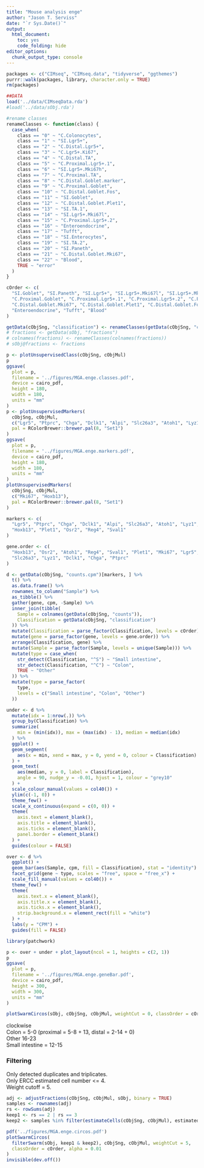 ```yaml
---
title: "Mouse analysis enge"
author: "Jason T. Serviss"
date: "`r Sys.Date()`"
output:
  html_document:
    toc: yes
    code_folding: hide
editor_options: 
  chunk_output_type: console
---
```


```r
packages <- c("CIMseq", "CIMseq.data", "tidyverse", "ggthemes")
purrr::walk(packages, library, character.only = TRUE)
rm(packages)

##DATA
load('../data/CIMseqData.rda')
#load('../data/sObj.rda')
```

```r
#rename classes
renameClasses <- function(class) {
  case_when(
    class == "0" ~ "C.Colonocytes",
    class == "1" ~ "SI.Lgr5+",
    class == "2" ~ "C.Distal.Lgr5+",
    class == "3" ~ "C.Lgr5+.Ki67",
    class == "4" ~ "C.Distal.TA",
    class == "5" ~ "C.Proximal.Lgr5+.1",
    class == "6" ~ "SI.Lgr5+.Mki67h",
    class == "7" ~ "C.Proximal.TA",
    class == "8" ~ "C.Distal.Goblet.marker",
    class == "9" ~ "C.Proximal.Goblet",
    class == "10" ~ "C.Distal.Goblet.Fos",
    class == "11" ~ "SI.Goblet",
    class == "12" ~ "C.Distal.Goblet.Plet1",
    class == "13" ~ "SI.TA.1",
    class == "14" ~ "SI.Lgr5+.Mki67l",
    class == "15" ~ "C.Proximal.Lgr5+.2",
    class == "16" ~ "Enteroendocrine",
    class == "17" ~ "Tufft",
    class == "18" ~ "SI.Enterocytes",
    class == "19" ~ "SI.TA.2",
    class == "20" ~ "SI.Paneth",
    class == "21" ~ "C.Distal.Goblet.Mki67",
    class == "22" ~ "Blood",
    TRUE ~ "error"
  )
}

cOrder <- c(
  "SI.Goblet", "SI.Paneth", "SI.Lgr5+", "SI.Lgr5+.Mki67l", "SI.Lgr5+.Mki67h", "SI.TA.1", "SI.TA.2", "SI.Enterocytes",
  "C.Proximal.Goblet", "C.Proximal.Lgr5+.1", "C.Proximal.Lgr5+.2", "C.Proximal.TA", "C.Colonocytes", "C.Lgr5+.Ki67",
  "C.Distal.Goblet.Mki67", "C.Distal.Goblet.Plet1", "C.Distal.Goblet.Fos", "C.Distal.Goblet.marker", "C.Distal.Lgr5+", "C.Distal.TA",
  "Enteroendocrine", "Tufft", "Blood"
)

getData(cObjSng, "classification") <- renameClasses(getData(cObjSng, "classification"))
# fractions <- getData(sObj, "fractions")
# colnames(fractions) <- renameClasses(colnames(fractions))
# sObj@fractions <- fractions
```

```r
p <- plotUnsupervisedClass(cObjSng, cObjMul)
p
ggsave(
  plot = p,
  filename = '../figures/MGA.enge.classes.pdf',
  device = cairo_pdf,
  height = 180,
  width = 180,
  units = "mm"
)
p <- plotUnsupervisedMarkers(
  cObjSng, cObjMul,
  c("Lgr5", "Ptprc", "Chga", "Dclk1", "Alpi", "Slc26a3", "Atoh1", "Lyz1"),
  pal = RColorBrewer::brewer.pal(8, "Set1")
)
ggsave(
  plot = p,
  filename = '../figures/MGA.enge.markers.pdf',
  device = cairo_pdf,
  height = 180,
  width = 180,
  units = "mm"
)
plotUnsupervisedMarkers(
  cObjSng, cObjMul,
  c("Mki67", "Hoxb13"),
  pal = RColorBrewer::brewer.pal(8, "Set1")
)
```

```r
markers <- c(
  "Lgr5", "Ptprc", "Chga", "Dclk1", "Alpi", "Slc26a3", "Atoh1", "Lyz1", "Mki67",
  "Hoxb13", "Plet1", "Osr2", "Reg4", "Sval1"
)

gene.order <- c(
  "Hoxb13", "Osr2", "Atoh1", "Reg4", "Sval1", "Plet1", "Mki67", "Lgr5", "Alpi", 
  "Slc26a3", "Lyz1", "Dclk1", "Chga", "Ptprc"
)

d <- getData(cObjSng, "counts.cpm")[markers, ] %>%
  t() %>%
  as.data.frame() %>%
  rownames_to_column("Sample") %>%
  as_tibble() %>% 
  gather(gene, cpm, -Sample) %>%
  inner_join(tibble(
    Sample = colnames(getData(cObjSng, "counts")), 
    Classification = getData(cObjSng, "classification")
  )) %>%
  mutate(Classification = parse_factor(Classification, levels = cOrder)) %>%
  mutate(gene = parse_factor(gene, levels = gene.order)) %>%
  arrange(Classification, gene) %>%
  mutate(Sample = parse_factor(Sample, levels = unique(Sample))) %>% 
  mutate(type = case_when(
    str_detect(Classification, "^S") ~ "Small intestine",
    str_detect(Classification, "^C") ~ "Colon",
    TRUE ~ "Other"
  )) %>%
  mutate(type = parse_factor(
    type,
    levels = c("Small intestine", "Colon", "Other")
  ))

under <- d %>%
  mutate(idx = 1:nrow(.)) %>% 
  group_by(Classification) %>% 
  summarize(
    min = (min(idx)), max = (max(idx) - 1), median = median(idx)
  ) %>%
  ggplot() +
  geom_segment(
    aes(x = min, xend = max, y = 0, yend = 0, colour = Classification)
  ) +
  geom_text(
    aes(median, y = 0, label = Classification),
    angle = 90, nudge_y = -0.01, hjust = 1, colour = "grey10"
  ) +
  scale_colour_manual(values = col40()) +
  ylim(c(-1, 0)) +
  theme_few() +
  scale_x_continuous(expand = c(0, 0)) +
  theme(
    axis.text = element_blank(),
    axis.title = element_blank(),
    axis.ticks = element_blank(),
    panel.border = element_blank()
  ) +
  guides(colour = FALSE)

over <- d %>% 
  ggplot() + 
  geom_bar(aes(Sample, cpm, fill = Classification), stat = "identity") + 
  facet_grid(gene ~ type, scales = "free", space = "free_x") +
  scale_fill_manual(values = col40()) +
  theme_few() +
  theme(
    axis.text.x = element_blank(),
    axis.title.x = element_blank(),
    axis.ticks.x = element_blank(),
    strip.background.x = element_rect(fill = "white")
  ) +
  labs(y = "CPM") +
  guides(fill = FALSE)

library(patchwork)

p <- over + under + plot_layout(ncol = 1, heights = c(2, 1))
p
ggsave(
  plot = p,
  filename = '../figures/MGA.enge.geneBar.pdf',
  device = cairo_pdf,
  height = 300,
  width = 300,
  units = "mm"
)
```

```r
plotSwarmCircos(sObj, cObjSng, cObjMul, weightCut = 0, classOrder = cOrder)
```

clockwise  
Colon = 5-0 (proximal = 5-8 + 13, distal = 2-14 + 0)  
Other  16-23  
Small intestine = 12-15  

### Filtering

Only detected duplicates and triplicates.  
Only ERCC estimated cell number <= 4.  
Weight cutoff = 5.

```r
adj <- adjustFractions(cObjSng, cObjMul, sObj, binary = TRUE)
samples <- rownames(adj)
rs <- rowSums(adj)
keep1 <- rs == 2 | rs == 3
keep2 <- samples %in% filter(estimateCells(cObjSng, cObjMul), estimatedCellNumber <= 4)$sample

pdf('../figures/MGA.enge.circos.pdf')
plotSwarmCircos(
  filterSwarm(sObj, keep1 & keep2), cObjSng, cObjMul, weightCut = 5, 
  classOrder = cOrder, alpha = 0.01
)
invisible(dev.off())


```



